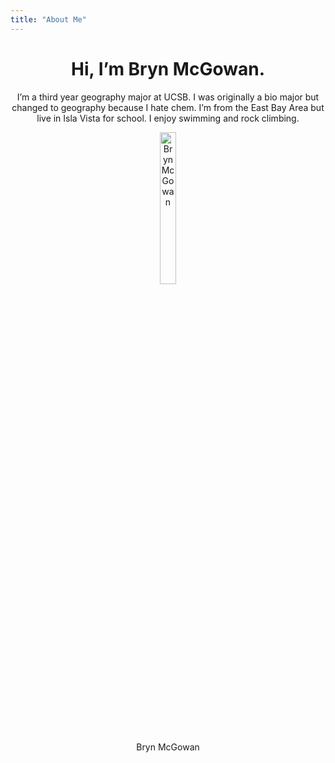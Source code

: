 ```yaml
---
title: "About Me"
---
```

  
<center>
# Hi, I'm Bryn McGowan.
I'm a third year geography major at UCSB.  I was originally a bio major but changed to geography because I hate chem.  I'm from the East Bay Area but live in Isla Vista for school.  I enjoy swimming and rock climbing.  

![Bryn McGowan](img/bryn_prof_pic.jpeg){#id .class width=25% height=25%}
</center>
